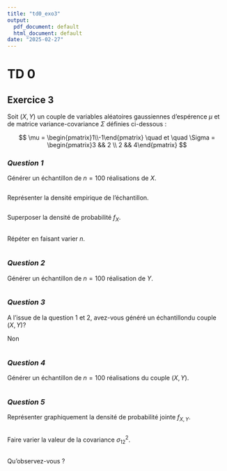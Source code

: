 ```yaml
---
title: "td0_exo3"
output:
  pdf_document: default
  html_document: default
date: "2025-02-27"
---
```


# TD 0

## Exercice 3

Soit $(X, Y)$ un couple de variables aléatoires gaussiennes d'espérence $\mu$ et de matrice variance-covariance $\Sigma$ définies ci-dessous :

$$
\mu = \begin{pmatrix}1\\-1\end{pmatrix} \quad et \quad \Sigma = \begin{pmatrix}3 && 2 \\ 2 && 4\end{pmatrix}
$$

### *Question 1*

Générer un échantillon de $n = 100$ réalisations de $X$.

```r

```

Représenter la densité empirique de l'échantillon.

```r

```

Superposer la densité de probabilité $f _X$.

```r

```

Répéter en faisant varier $n$.

```r

```

### *Question 2*

Générer un échantillon de $n=100$ réalisation de $Y$.

```r

```

### *Question 3*

A l'issue de la question 1 et 2, avez-vous généré un échantillondu couple $(X ,Y)$?

| Non

```r

```

### *Question 4*

Générer un échantillon de $n=100$ réalisations du couple $(X, Y)$.

```r

```

### *Question 5*

Représenter graphiquement la densité de probabilité jointe $f_{X,Y}$.

```r

```

Faire varier la valeur de la covariance $\sigma^2 _{12}$.

```r

```

Qu'observez-vous ?
